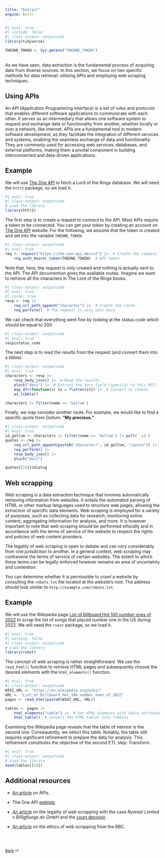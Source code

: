 ```yaml
---
title: "Extract"
engine: knitr
---
```


```r
#| eval: true
#| include: false
#| class-output: outputcode
library(tidyverse)

THEONE_TOKEN <- Sys.getenv("THEONE_TOKEN")
```

<br>
As we have seen, data extraction is the fundamental process of acquiring data from diverse sources. In this section, we focus on two specific methods for data retrieval: utilising APIs and employing web scraping techniques.

## Using APIs

An API (Application Programming Interface) is a set of rules and protocols that enables different software applications to communicate with each other. It serves as an intermediary that allows one software system to request and exchange data or functionality from another, whether locally or over a network, like internet. APIs are a fundamental tool in modern software development, as they facilitate the integration of different services and systems, enabling the seamless exchange of data and functionality. They are commonly used for accessing web services, databases, and external platforms, making them a pivotal component in building interconnected and data-driven applications.

::: {.callout-note appearance="simple"}

## Example

We will use [The One API](https://the-one-api.dev) to fetch a Lord of the Rings database. We will need the `httr2` package, so we load it.

```r
#| eval: true
#| class-output: outputcode
# Load the library
library(httr2)
```

The first step is to create a request to connect to the API. Most APIs require a token to be connected. You can get your token by creating an account on [The One API](https://the-one-api.dev) website. For the following, we assume that the token is created and set into the variable `THEONE_TOKEN`.

```r
#| class-output: outputcode
#| eval: true
req <- request("https://the-one-api.dev/v2") |>  # Create the request
    req_auth_bearer_token(THEONE_TOKEN)  # API token
```

Note that, here, the request is only created and nothing is actually sent to the API. The API documention gives the available routes. Imagine we want to retrieve all the characters in The Lord of the Rings books.

```r
#| class-output: outputcode
#| eval: true
#| cache: true
resp <- req |>  
    req_url_path_append("character") |>  # Create the route
    req_perform()  # The request is only sent here
```

We can check that everything went fine by looking at the status code which should be equal to $200$.

```r
#| class-output: outputcode
#| eval: true
resp$status_code
```

The next step is to read the results from the request (and convert them into a tibble).

```r
#| class-output: outputcode
#| eval: true
characters <- resp |> 
    resp_body_json() |>  # Read the results
    pluck("docs") |>  # Extract the docs field (specific to this API)
    map_dfr(function(x) {x = flatten(x)}) |>  # Convert to tibble
    as_tibble()

characters |> filter(name == 'Gollum')
```

Finally, we may consider another route. For example, we would like to find a specific quote from Gollum: **"My precious."**

```r
#| class-output: outputcode
#| eval: true
id_gollum <- characters |> filter(name == 'Gollum') |> pull(`_id`)
quotes <- req |>
    req_url_path_append(paste0("character/", id_gollum, "/quote")) |> 
    req_perform() |> 
    resp_body_json() |> 
    pluck("docs")

quotes[[10]]$dialog
```

:::

## Web scrapping

Web scraping is a data extraction technique that involves automatically retrieving information from websites. It entails the automated parsing of HTML or other markup languages used to structure web pages, allowing the extraction of specific data elements. Web scraping is employed for a variety of purposes, such as collecting data for research, monitoring online content, aggregating information for analysis, and more. It is however important to note that web scraping should be performed ethically and in accordance with the terms of service of the website to respect the rights and policies of web content providers.

::: {.callout-note appearance="simple"}
The legality of web scraping is open to debate and can vary considerably from one jurisdiction to another. In a general context, web scraping may contravene the terms of service of certain websites. The extent to which these terms can be legally enforced however remains an area of uncertainty and contention.
:::

::: {.callout-note appearance="simple"}
You can determine whether it is permissible to crawl a website by consulting the `robots.txt` file located at the website's root. The address should look similar to `http://example.com/robots.txt`.
:::

::: {.callout-note appearance="simple"}

## Example

We will use the Wikipedia page [List of Billboard Hot 100 number ones of 2022](https://en.wikipedia.org/wiki/List_of_Billboard_Hot_100_number_ones_of_2022) to scrap the list of songs that placed number one in the US during 2022. We will need the `rvest` package, so we load it.

```r
#| eval: true
#| warning: false
#| class-output: outputcode
# Load the library
library(rvest)
```


The concept of web scraping is rather straightforward. We use the `read_html()` function to retrieve HTML pages and subsequently choose the desired elements with the `html_elements()` function.

```r
#| eval: true
#| class-output: outputcode
WIKI_URL <- "https://en.wikipedia.org/wiki/"
URL <- "List_of_Billboard_Hot_100_number_ones_of_2022"
pages <- read_html(paste0(WIKI_URL, URL))

tables <- pages |>
    html_elements("table") |>  # Get HTML elements with table attributes
    html_table()  # Convert the HTML tables into tibbles

```

Examining the Wikipedia page reveals that the table of interest is the second one. Consequently, we select this table. Notably, the table still requires significant refinement to prepare the data for analysis. This refinement constitutes the objective of the second ETL step: Transform.

```r
#| eval: true
#| class-output: outputcode
# Load the library
head(tables[[2]])
```

:::


## Additional resources

* [An article](https://www.infoworld.com/article/3269878/what-is-an-api-application-programming-interfaces-explained.html) on APIs.

* The One API [webiste](https://the-one-api.dev).

* [An article](https://web.archive.org/web/20120624103316/http://www.lkshields.ie/htmdocs/publications/newsletters/update26/update26_03.htm) on the legality of web scrapping with the case *Ryanair Limited v Billigfluege.de GmbH* and the [court decision](http://www.bailii.org/ie/cases/IEHC/2010/H47.html).

* [An article](https://www.bbc.com/news/technology-23988890) on the ethics of web scrapping from the BBC.

<br><br>

::: {style="font-size: 0.875em;"}
[Back](/weeks/week-3.qmd) ⏎
:::